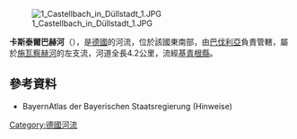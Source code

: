 {{Coord|49|48|21.86|N|10|13|50.07|E|display=title}}

[[Image:1_Castellbach_in_Düllstadt_1.JPG|right]]

'''卡斯泰爾巴赫河'''（{{lang-de|Castellbach}}），是[[德國|德國]]的河流，位於該國東南部，由[[巴伐利亞|巴伐利亞]]負責管轄，屬於[[施瓦察赫河_(美因河支流)|施瓦察赫河]]的左支流，河道全長4.2公里，流經[[基青根縣|基青根縣]]。

==參考資料==
* BayernAtlas der Bayerischen Staatsregierung (Hinweise)

{{Germany-geo-stub}}
[[Category:德國河流|Category:德國河流]]